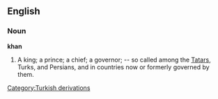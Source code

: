 ==English==

===Noun===

'''khan'''

#A king; a prince; a chief; a governor; -- so called among the [[Tatar]]s, Turks, and Persians, and in countries now or formerly governed by them.
[[Category:Turkish derivations]]